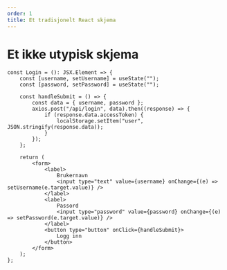---
order: 1
title: Et tradisjonelt React skjema
---

# Et ikke utypisk skjema

```tsx
const Login = (): JSX.Element => {
    const [username, setUsername] = useState("");
    const [password, setPassword] = useState("");

    const handleSubmit = () => {
        const data = { username, password };
        axios.post("/api/login", data).then((response) => {
            if (response.data.accessToken) {
                localStorage.setItem("user", JSON.stringify(response.data));
            }
        });
    };

    return (
        <form>
            <label>
                Brukernavn
                <input type="text" value={username} onChange={(e) => setUsername(e.target.value)} />
            </label>
            <label>
                Passord
                <input type="password" value={password} onChange={(e) => setPassword(e.target.value)} />
            </label>
            <button type="button" onClick={handleSubmit}>
                Logg inn
            </button>
        </form>
    );
};
```
